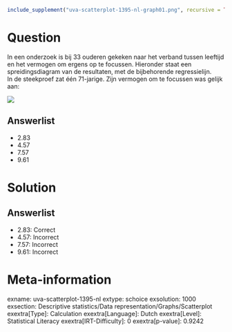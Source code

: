 ```r
include_supplement("uva-scatterplot-1395-nl-graph01.png", recursive = TRUE)
```

Question
========

In een onderzoek is bij 33 ouderen gekeken naar het verband tussen
leeftijd en het vermogen om ergens op te focussen. Hieronder staat een
spreidingsdiagram van de resultaten, met de bijbehorende regressielijn.\
In de steekproef zat één 71-jarige. Zijn vermogen om te focussen was
gelijk aan:

![](uva-scatterplot-1395-nl-graph01.png)

Answerlist
----------

* 2.83
* 4.57
* 7.57
* 9.61

Solution
========

Answerlist
----------

* 2.83: Correct
* 4.57: Incorrect
* 7.57: Incorrect
* 9.61: Incorrect

Meta-information
================
exname: uva-scatterplot-1395-nl
extype: schoice
exsolution: 1000
exsection: Descriptive statistics/Data representation/Graphs/Scatterplot
exextra[Type]: Calculation
exextra[Language]: Dutch
exextra[Level]: Statistical Literacy
exextra[IRT-Difficulty]: 0
exextra[p-value]: 0.9242
